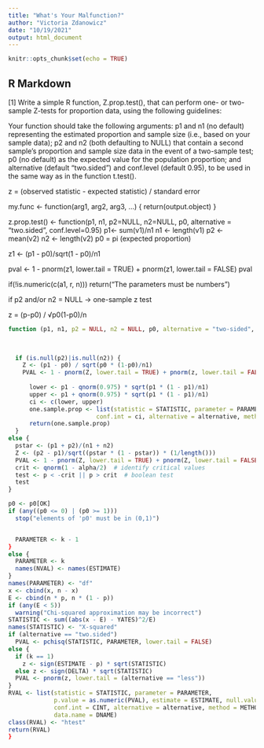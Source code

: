 ```yaml
---
title: "What's Your Malfunction?"
author: "Victoria Zdanowicz"
date: "10/19/2021"
output: html_document
---
```


```r
knitr::opts_chunk$set(echo = TRUE)
```

## R Markdown

[1] Write a simple R function, Z.prop.test(), that can perform one- or two-sample Z-tests for proportion data, using the following guidelines:

Your function should take the following arguments: p1 and n1 (no default) representing the estimated proportion and sample size (i.e., based on your sample data); p2 and n2 (both defaulting to NULL) that contain a second sample’s proportion and sample size data in the event of a two-sample test; p0 (no default) as the expected value for the population proportion; and alternative (default “two.sided”) and conf.level (default 0.95), to be used in the same way as in the function t.test().

z = (observed statistic - expected statistic) / standard error

my.func <- function(arg1, arg2, arg3, ...) {
<commands>
return(output.object)
}

z.prop.test() <- function(p1, n1, p2=NULL, n2=NULL, p0, alternative = "two.sided", conf.level=0.95)
p1<- sum(v1)/n1
n1 <- length(v1)
p2 <- mean(v2)
n2 <- length(v2)
p0 = pi (expected proportion)

z1 <- (p1 - p0)/sqrt(1 - p0)/n1

pval <- 1 - pnorm(z1, lower.tail = TRUE) + pnorm(z1, lower.tail = FALSE)
pval

if(!is.numeric(c(a1, r, n))) return("The parameters must be numbers")

if p2 and/or n2 = NULL -> one-sample z test

z = (p-p0) / √p0(1-p0)/n
```r
function (p1, n1, p2 = NULL, n2 = NULL, p0, alternative = "two-sided", conf.level = 0.95) 

  
  
  if (is.null(p2)|is.null(n2)) {
    Z <- (p1 - p0) / sqrt(p0 * (1-p0)/n1)
    PVAL <- 1 - pnorm(Z, lower.tail = TRUE) + pnorm(z, lower.tail = FALSE)
  
      lower <- p1 - qnorm(0.975) * sqrt(p1 * (1 - p1)/n1)
      upper <- p1 + qnorm(0.975) * sqrt(p1 * (1 - p1)/n1)
      ci <- c(lower, upper)
      one.sample.prop <- list(statistic = STATISTIC, parameter = PARAMETER, p.value = as.numeric(PVAL), 
                         conf.int = ci, alternative = alternative, method = METHOD)
      return(one.sample.prop)
  }
else {
  pstar <- (p1 + p2)/(n1 + n2)
  Z <- (p2 - p1)/sqrt((pstar * (1 - pstar)) * (1/length()))
  PVAL <- 1 - pnorm(Z, lower.tail = TRUE) + pnorm(Z, lower.tail = FALSE)
  crit <- qnorm(1 - alpha/2)  # identify critical values
  test <- p < -crit || p > crit  # boolean test
  test
}

p0 <- p0[OK]
if (any((p0 <= 0) | (p0 >= 1))) 
  stop("elements of 'p0' must be in (0,1)")


  PARAMETER <- k - 1
}
else {
  PARAMETER <- k
  names(NVAL) <- names(ESTIMATE)
}
names(PARAMETER) <- "df"
x <- cbind(x, n - x)
E <- cbind(n * p, n * (1 - p))
if (any(E < 5)) 
  warning("Chi-squared approximation may be incorrect")
STATISTIC <- sum((abs(x - E) - YATES)^2/E)
names(STATISTIC) <- "X-squared"
if (alternative == "two.sided") 
  PVAL <- pchisq(STATISTIC, PARAMETER, lower.tail = FALSE)
else {
  if (k == 1) 
    z <- sign(ESTIMATE - p) * sqrt(STATISTIC)
  else z <- sign(DELTA) * sqrt(STATISTIC)
  PVAL <- pnorm(z, lower.tail = (alternative == "less"))
}
RVAL <- list(statistic = STATISTIC, parameter = PARAMETER, 
             p.value = as.numeric(PVAL), estimate = ESTIMATE, null.value = NVAL, 
             conf.int = CINT, alternative = alternative, method = METHOD, 
             data.name = DNAME)
class(RVAL) <- "htest"
return(RVAL)
}
```

